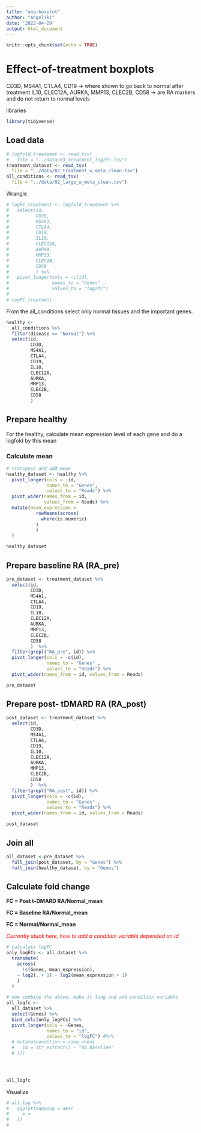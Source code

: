 ```yaml
---
title: "ang-boxplot"
author: "Angeliki"
date: '2022-04-29'
output: html_document
---
```


```r
knitr::opts_chunk$set(echo = TRUE)
```

# Effect-of-treatment boxplots

CD3D, MS4A1, CTLA4, CD19 -> where shown to go back to normal
after treatment
IL10, CLEC12A, AURKA, MMP13, CLEC2B, CD58 -> are RA markers
and do not return to normal levels

libraries
```r
library(tidyverse)
```

## Load data
```r
# logfold_treatment <- read_tsv(
#   file = "../data/03_treatment_log2fc.tsv")
treatment_dataset <- read_tsv(
  file = "../data/02_treatment_w_meta_clean.tsv")
all_conditions <- read_tsv(
  file = "../data/02_large_w_meta_clean.tsv")
```

Wrangle

<!-- This are the wrong logs -->
<!-- From the logfolds select only important genes and make it  -->
<!-- into long format. -->

```r
# logFC_treatment <- logfold_treatment %>% 
#   select(id,
#          CD3D,
#          MS4A1,
#          CTLA4,
#          CD19,
#          IL10,
#          CLEC12A,
#          AURKA,
#          MMP13,
#          CLEC2B,
#          CD58
#          ) %>% 
#   pivot_longer(cols = -c(id),
#                names_to = "Genes" , 
#                values_to = "log2fc")
# 
# logFC_treatment
```

From the all_conditions select only normal tissues and
the important genes.


```r
healthy <- 
  all_conditions %>% 
  filter(disease == "Normal") %>% 
  select(id,
         CD3D,
         MS4A1,
         CTLA4,
         CD19,
         IL10,
         CLEC12A,
         AURKA,
         MMP13,
         CLEC2B,
         CD58
         )
```

## Prepare healthy


For the healthy, calculate mean expression level
of each gene and do a logfold by this mean

### Calculate mean 
```r
# transpose and add mean 
healthy_dataset <- healthy %>%  
  pivot_longer(cols = -id, 
               names_to = "Genes",
               values_to = "Reads") %>% 
  pivot_wider(names_from = id,
              values_from = Reads) %>% 
  mutate(mean_expression =
           rowMeans(across(
             where(is.numeric)
           )
           )
  ) 

healthy_dataset
```

## Prepare baseline RA (RA_pre)


```r
pre_dataset <- treatment_dataset %>% 
  select(id,
         CD3D,
         MS4A1,
         CTLA4,
         CD19,
         IL10,
         CLEC12A,
         AURKA,
         MMP13,
         CLEC2B,
         CD58
         )  %>%
  filter(grepl("RA_pre", id)) %>%
  pivot_longer(cols = -c(id),
               names_to = "Genes" ,
               values_to = "Reads") %>% 
  pivot_wider(names_from = id, values_from = Reads)

pre_dataset
```

## Prepare post- tDMARD RA (RA_post)


```r
post_dataset <- treatment_dataset %>% 
  select(id,
         CD3D,
         MS4A1,
         CTLA4,
         CD19,
         IL10,
         CLEC12A,
         AURKA,
         MMP13,
         CLEC2B,
         CD58
         )  %>%
  filter(grepl("RA_post", id)) %>%
  pivot_longer(cols = -c(id),
               names_to = "Genes" ,
               values_to = "Reads") %>% 
  pivot_wider(names_from = id, values_from = Reads) 

post_dataset
```

## Join all

```r
all_dataset <-pre_dataset %>% 
  full_join(post_dataset, by = "Genes") %>% 
  full_join(healthy_dataset, by = "Genes")
```
## Calculate fold change

**FC = Post t-DMARD RA/Normal_mean**

**FC = Baseline RA/Normal_mean**

**FC = Normal/Normal_mean**

<span style="color: red;">*Currently stuck here, how to add a condition variable depended on id*</span>
```r
# calculate logFC
only_logFCs <- all_dataset %>% 
  transmute(
    across(
      !c(Genes, mean_expression),
    ~ log2(. + 1) - log2(mean_expression + 1)
    )
  )

# now combine the above, make it long and add condition variable
all_logfc <-
  all_dataset %>% 
  select(Genes) %>% 
  bind_cols(only_logFCs) %>% 
  pivot_longer(cols = -Genes,
               names_to = "id",
               values_to = "logFC") #%>% 
  # mutate(condition = case_when(
  #   id = str_extract() ~ "RA baseline"
  # )))
  



all_logfc
```





Visualize
```r
# all_log %>% 
#   ggplot(mapping = aes(
#     x = 
#   ))
#   
```


